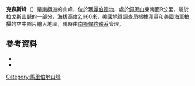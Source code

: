{{coord|86|51|S|146|41|W|source:GNIS|display=title}}

'''克森斯峰'''（{{lang-en|Kessens Peak}}）是[[南極洲|南極洲]]的山峰，位於[[瑪麗伯德地|瑪麗伯德地]]，處於[[佩恩山|佩恩山]]東南面9公里，屬於[[拉戈斯山脈|拉戈斯山脈]]的一部分，海拔高度2,660米，[[美國地質調查局|美國地質調查局]]根據測量和[[美國海軍|美國海軍]]拍攝的空中照片繪入地圖，現時由[[南極條約體系|南極條約體系]]管理。

==參考資料==
*{{cite gnis | type = antarid | id = 7887| name = Kessens Peak | accessdate = 2013-04-30}}
*{{usgs-gazetteer|id=7887}}

{{DEFAULTSORT:Kessens Peak}}
[[Category:馬里伯地山峰|Category:馬里伯地山峰]]


{{MarieByrdLand-geo-stub}}